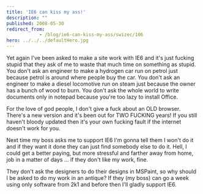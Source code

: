 ```yaml
---
title: 'IE6 can kiss my ass!'
description: ""
published: 2008-05-30
redirect_from: 
            - /blog/ie6-can-kiss-my-ass/swizec/106
hero: ../../../defaultHero.jpg
---
```

Yet again I&#x27;ve been asked to make a site work with IE6 and it&#x27;s just fucking stupid that they ask of me to waste that much time on something as stupid. You don&#x27;t ask an engineer to make a hydrogen car run on petrol just because petrol is around where people buy the car. You don&#x27;t ask an engineer to make a diesel locomotive run on steam just because the owner has a bunch of wood to burn. You don&#x27;t ask the whole world to write documents only in notepad because you&#x27;re too lazy to install Office.

For the love of god people, I don&#x27;t give a fuck about an OLD browser. There&#x27;s a new version and it&#x27;s been out for TWO FUCKING years! If you still haven&#x27;t bloody updated then it&#x27;s your own fucking fault if the internet doesn&#x27;t work for you.

Next time my boss asks me to support IE6 I&#x27;m gonna tell them I won&#x27;t do it and if they want it done they can just find somebody else to do it. Hell, I could get a better paying, but more stressful and farther away from home, job in a matter of days ... if they don&#x27;t like my work, fine.

They don&#x27;t ask the designers to do their designs in MSPaint, so why should I be asked to do my work in an antique? If they (my boss) can go a week using only software from 2k1 and before then I&#x27;ll gladly support IE6.
